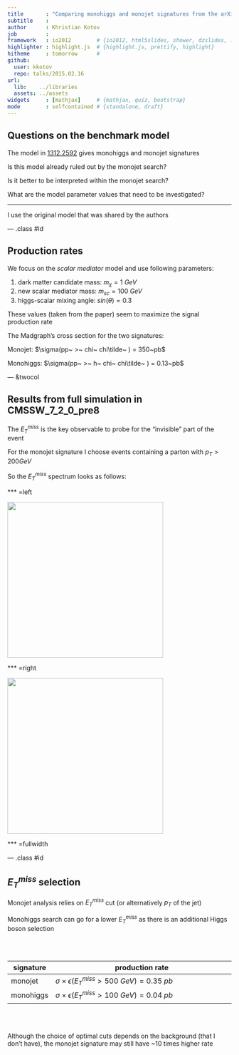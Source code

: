 ```yaml
---
title       : "Comparing monohiggs and monojet signatures from the arXiv:1312.2592 model"
subtitle    : 
author      : Khristian Kotov
job         : 
framework   : io2012        # {io2012, html5slides, shower, dzslides, ...}
highlighter : highlight.js  # {highlight.js, prettify, highlight}
hitheme     : tomorrow      # 
github:
  user: kkotov 
  repo: talks/2015.02.16
url:
  lib:    ../libraries
  assets: ../assets
widgets     : [mathjax]     # {mathjax, quiz, bootstrap}
mode        : selfcontained # {standalone, draft}
---
```


## Questions on the benchmark model

The model in [1312.2592](http://arxiv.org/abs/1312.2592) gives monohiggs and monojet signatures

Is this model already ruled out by the monojet search?

Is it better to be interpreted within the monojet search?

What are the model parameter values that need to be investigated?  

***

I use the original model that was shared by the authors 

--- .class #id

## Production rates

We focus on the _scalar mediator_ model and use following parameters:

1. dark matter candidate mass: $m_{\chi} = 1~GeV$
2. new scalar mediator mass: $m_{sc} = 100~GeV$
3. higgs-scalar mixing angle: $sin(\theta) = 0.3$

These values (taken from the paper) seem to maximize the signal production rate

The Madgraph's cross section for the two signatures:

Monojet: $\sigma(pp~ >~ chi~ chi\tilde~ ) = 350~pb$

Monohiggs: $\sigma(pp~ >~ h~ chi~ chi\tilde~ ) = 0.13~pb$

--- &twocol

## Results from full simulation in CMSSW_7_2_0_pre8

The $E_{T}^{miss}$ is the key observable to probe for the "invisible" part of the event

For the monojet signature I choose events containing a parton with $p_{T} > 200 GeV$

So the $E_{T}^{miss}$ spectrum looks as follows:

*** =left

<img class=center src=hcc_met.svg height=350> 

*** =right

<img class=center src=cc_met.svg height=350>

*** =fullwidth

--- .class #id

## $E_{T}^{miss}$ selection

Monojet analysis relies on $E_{T}^{miss}$ cut (or alternatively $p_{T}$ of the jet)

Monohiggs search can go for a lower $E_{T}^{miss}$ as there is an additional Higgs boson selection

</br></br>

signature  | production rate
-----------|------------------------------------------------------------
monojet    | $\sigma \times \epsilon(E_{T}^{miss} > 500~GeV) = 0.35~pb$
monohiggs  | $\sigma \times \epsilon(E_{T}^{miss} > 100~GeV) = 0.04~pb$

</br></br>

Although the choice of optimal cuts depends on the background (that I don't have),
the monojet signature may still have ~10 times higher rate
